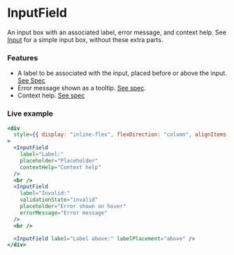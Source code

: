 ---
---

# InputField

An input box with an associated label, error message, and context help. See [Input](./Input.mdx) for a simple input box,
without these extra parts.

### Features

- A label to be associated with the input, placed before or above the input. [See Spec](https://jetbrains.github.io/ui/controls/input_field/#label)
- Error message shown as a tooltip. [See spec](https://jetbrains.github.io/ui/controls/input_field/#27).
- Context help. [See spec](https://jetbrains.github.io/ui/principles/context_help/#07)

### Live example

```jsx live themed
<div
  style={{ display: "inline-flex", flexDirection: "column", alignItems: "end" }}
>
  <InputField
    label="Label:"
    placeholder="Placeholder"
    contextHelp="Context help"
  />
  <br />
  <InputField
    label="Invalid:"
    validationState="invalid"
    placeholder="Error shown on hover"
    errorMessage="Error message"
  />
  <br />

  <InputField label="Label above:" labelPlacement="above" />
</div>
```
